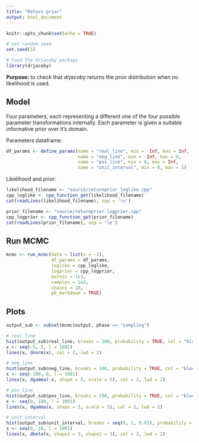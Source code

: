 ---
title: "Return prior"
output: html_document
---

```{r setup, include=FALSE}
knitr::opts_chunk$set(echo = TRUE)
```

```{r, echo = FALSE}
# set random seed
set.seed(1)

# load the drjacoby package
library(drjacoby)
```
**Purpose:** to check that *drjacoby* returns the prior distribution when no likelihood is used.

## Model

Four parameters, each representing a different one of the four possible parameter transformations internally. Each parameter is given a suitable informative prior over it's domain.

Parameters dataframe:

```{r}
df_params <- define_params(name = "real_line", min = -Inf, max = Inf,
                           name = "neg_line", min = -Inf, max = 0,
                           name = "pos_line", min = 0, max = Inf,
                           name = "unit_interval", min = 0, max = 1)
```

Likelihood and prior:

```{r, echo = FALSE, comment = ''}
likelihood_filename <- "source/returnprior_loglike.cpp"
cpp_loglike <- cpp_function_get(likelihood_filename)
cat(readLines(likelihood_filename), sep = '\n')

prior_filename <- "source/returnprior_logprior.cpp"
cpp_logprior <- cpp_function_get(prior_filename)
cat(readLines(prior_filename), sep = '\n')
```

## Run MCMC

```{r}
mcmc <- run_mcmc(data = list(x = -1),
                 df_params = df_params,
                 loglike = cpp_loglike,
                 logprior = cpp_logprior,
                 burnin = 1e3,
                 samples = 1e5,
                 chains = 10,
                 pb_markdown = TRUE)
```

## Plots

```{r}
output_sub <- subset(mcmc$output, phase == "sampling")

# real_line
hist(output_sub$real_line, breaks = 100, probability = TRUE, col = "black", main = "real_line")
x <- seq(-5, 5, l = 1001)
lines(x, dnorm(x), col = 2, lwd = 2)

# neg_line
hist(output_sub$neg_line, breaks = 100, probability = TRUE, col = "black", main = "neg_line")
x <- seq(-100, 0, l = 1001)
lines(x, dgamma(-x, shape = 5, scale = 5), col = 2, lwd = 2)

# pos_line
hist(output_sub$pos_line, breaks = 100, probability = TRUE, col = "black", main = "pos_line")
x <- seq(0, 100, l = 1001)
lines(x, dgamma(x, shape = 5, scale = 5), col = 2, lwd = 2)

# unit_interval
hist(output_sub$unit_interval, breaks = seq(0, 1, 0.01), probability = TRUE, col = "black", main = "unit_interval")
x <- seq(0, 10, l = 1001)
lines(x, dbeta(x, shape1 = 3, shape2 = 3), col = 2, lwd = 2)
```
